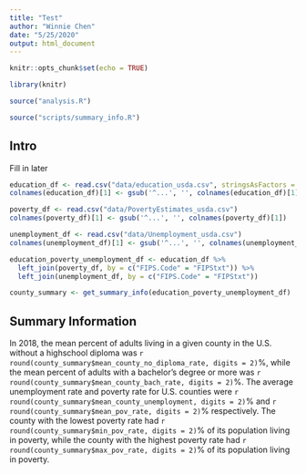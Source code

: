 ```yaml
---
title: "Test"
author: "Winnie Chen"
date: "5/25/2020"
output: html_document
---
```


```r
knitr::opts_chunk$set(echo = TRUE)

```

```r
library(knitr)

source("analysis.R")

source("scripts/summary_info.R")
```

## Intro
Fill in later

```r
education_df <- read.csv("data/education_usda.csv", stringsAsFactors = F)
colnames(education_df)[1] <- gsub('^...', '', colnames(education_df)[1])

poverty_df <- read.csv("data/PovertyEstimates_usda.csv")
colnames(poverty_df)[1] <- gsub('^...', '', colnames(poverty_df)[1])

unemployment_df <- read.csv("data/Unemployment_usda.csv")
colnames(unemployment_df)[1] <- gsub('^...', '', colnames(unemployment_df)[1])

education_poverty_unemployment_df <- education_df %>% 
  left_join(poverty_df, by = c("FIPS.Code" = "FIPStxt")) %>% 
  left_join(unemployment_df, by = c("FIPS.Code" = "FIPStxt"))

county_summary <- get_summary_info(education_poverty_unemployment_df)
```

## Summary Information
In 2018, the mean percent of adults living in a given county in the U.S.
without a highschool diploma was 
`r round(county_summary$mean_county_no_diploma_rate, digits = 2)`%,
while the mean percent of adults with a bachelor's degree or more was
`r round(county_summary$mean_county_bach_rate, digits = 2)`%. The average
unemployment rate and poverty rate for U.S. counties were
`r round(county_summary$mean_county_unemployment, digits = 2)`% and
`r round(county_summary$mean_pov_rate, digits = 2)`% respectively.
The county with the lowest poverty rate had
`r round(county_summary$min_pov_rate, digits = 2)`% of its population
living in poverty, while the county with the highest poverty rate had
`r round(county_summary$max_pov_rate, digits = 2)`% of its population living
in poverty.


